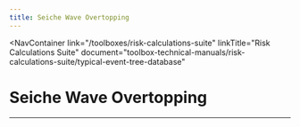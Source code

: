 ```yaml
---
title: Seiche Wave Overtopping
---
```



<NavContainer
  link="/toolboxes/risk-calculations-suite"
  linkTitle="Risk Calculations Suite"
  document="toolbox-technical-manuals/risk-calculations-suite/typical-event-tree-database"
></NavContainer>

# Seiche Wave Overtopping

<FigureNoRef 
    src="/figures/toolbox-technical-manuals/risk-calculations-suite/typical-event-tree-database/v1.5/Seiche-Wave-Overtopping.png" 
    alt="Seiche Wave Overtopping event tree" />

---
